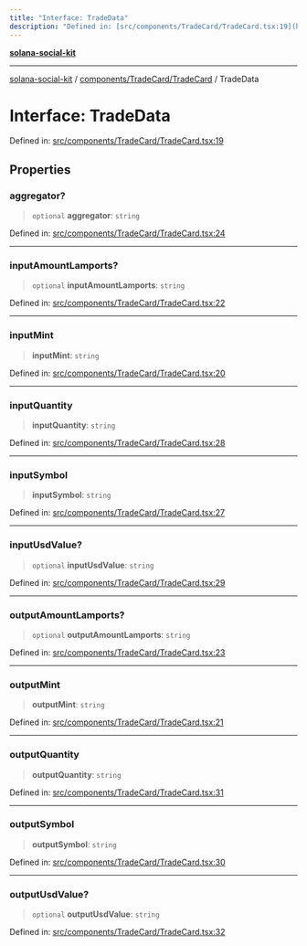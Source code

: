 ```yaml
---
title: "Interface: TradeData"
description: "Defined in: [src/components/TradeCard/TradeCard.tsx:19](https://github.com/SendArcade/solana-social-starter/blob/03568260ca96ed63f77049843c721de1cb011893/src/components/TradeCard/TradeCard.tsx#L19)"
---
```


[**solana-social-kit**](../../../../README.mdx)

***

[solana-social-kit](../../../../README.mdx) / [components/TradeCard/TradeCard](../README.mdx) / TradeData

# Interface: TradeData

Defined in: [src/components/TradeCard/TradeCard.tsx:19](https://github.com/SendArcade/solana-social-starter/blob/03568260ca96ed63f77049843c721de1cb011893/src/components/TradeCard/TradeCard.tsx#L19)

## Properties

### aggregator?

> `optional` **aggregator**: `string`

Defined in: [src/components/TradeCard/TradeCard.tsx:24](https://github.com/SendArcade/solana-social-starter/blob/03568260ca96ed63f77049843c721de1cb011893/src/components/TradeCard/TradeCard.tsx#L24)

***

### inputAmountLamports?

> `optional` **inputAmountLamports**: `string`

Defined in: [src/components/TradeCard/TradeCard.tsx:22](https://github.com/SendArcade/solana-social-starter/blob/03568260ca96ed63f77049843c721de1cb011893/src/components/TradeCard/TradeCard.tsx#L22)

***

### inputMint

> **inputMint**: `string`

Defined in: [src/components/TradeCard/TradeCard.tsx:20](https://github.com/SendArcade/solana-social-starter/blob/03568260ca96ed63f77049843c721de1cb011893/src/components/TradeCard/TradeCard.tsx#L20)

***

### inputQuantity

> **inputQuantity**: `string`

Defined in: [src/components/TradeCard/TradeCard.tsx:28](https://github.com/SendArcade/solana-social-starter/blob/03568260ca96ed63f77049843c721de1cb011893/src/components/TradeCard/TradeCard.tsx#L28)

***

### inputSymbol

> **inputSymbol**: `string`

Defined in: [src/components/TradeCard/TradeCard.tsx:27](https://github.com/SendArcade/solana-social-starter/blob/03568260ca96ed63f77049843c721de1cb011893/src/components/TradeCard/TradeCard.tsx#L27)

***

### inputUsdValue?

> `optional` **inputUsdValue**: `string`

Defined in: [src/components/TradeCard/TradeCard.tsx:29](https://github.com/SendArcade/solana-social-starter/blob/03568260ca96ed63f77049843c721de1cb011893/src/components/TradeCard/TradeCard.tsx#L29)

***

### outputAmountLamports?

> `optional` **outputAmountLamports**: `string`

Defined in: [src/components/TradeCard/TradeCard.tsx:23](https://github.com/SendArcade/solana-social-starter/blob/03568260ca96ed63f77049843c721de1cb011893/src/components/TradeCard/TradeCard.tsx#L23)

***

### outputMint

> **outputMint**: `string`

Defined in: [src/components/TradeCard/TradeCard.tsx:21](https://github.com/SendArcade/solana-social-starter/blob/03568260ca96ed63f77049843c721de1cb011893/src/components/TradeCard/TradeCard.tsx#L21)

***

### outputQuantity

> **outputQuantity**: `string`

Defined in: [src/components/TradeCard/TradeCard.tsx:31](https://github.com/SendArcade/solana-social-starter/blob/03568260ca96ed63f77049843c721de1cb011893/src/components/TradeCard/TradeCard.tsx#L31)

***

### outputSymbol

> **outputSymbol**: `string`

Defined in: [src/components/TradeCard/TradeCard.tsx:30](https://github.com/SendArcade/solana-social-starter/blob/03568260ca96ed63f77049843c721de1cb011893/src/components/TradeCard/TradeCard.tsx#L30)

***

### outputUsdValue?

> `optional` **outputUsdValue**: `string`

Defined in: [src/components/TradeCard/TradeCard.tsx:32](https://github.com/SendArcade/solana-social-starter/blob/03568260ca96ed63f77049843c721de1cb011893/src/components/TradeCard/TradeCard.tsx#L32)

